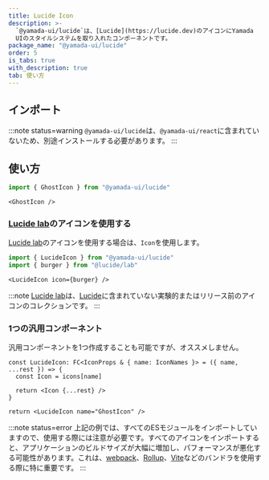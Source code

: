 ```yaml
---
title: Lucide Icon
description: >-
  `@yamada-ui/lucide`は、[Lucide](https://lucide.dev)のアイコンにYamada
  UIのスタイルシステムを取り入れたコンポーネントです。
package_name: "@yamada-ui/lucide"
order: 5
is_tabs: true
with_description: true
tab: 使い方
---
```


## インポート

<PackageManagers packageNameOrCommand="@yamada-ui/lucide" />

:::note status=warning
`@yamada-ui/lucide`は、`@yamada-ui/react`に含まれていないため、別途インストールする必要があります。
:::

## 使い方

```ts
import { GhostIcon } from "@yamada-ui/lucide"
```

```tsx
<GhostIcon />
```

### [Lucide lab](https://github.com/lucide-icons/lucide-lab)のアイコンを使用する

[Lucide lab](https://github.com/lucide-icons/lucide-lab)のアイコンを使用する場合は、`Icon`を使用します。

```ts
import { LucideIcon } from "@yamada-ui/lucide"
import { burger } from "@lucide/lab"
```

```tsx
<LucideIcon icon={burger} />
```

:::note
[Lucide lab](https://github.com/lucide-icons/lucide-lab)は、[Lucide](https://lucide.dev)に含まれていない実験的またはリリース前のアイコンのコレクションです。
:::

### 1つの汎用コンポーネント

汎用コンポーネントを1つ作成することも可能ですが、オススメしません。

```tsx live=false
const LucideIcon: FC<IconProps & { name: IconNames }> = ({ name, ...rest }) => {
  const Icon = icons[name]

  return <Icon {...rest} />
}

return <LucideIcon name="GhostIcon" />
```

:::note status=error
上記の例では、すべてのESモジュールをインポートしていますので、使用する際には注意が必要です。すべてのアイコンをインポートすると、アプリケーションのビルドサイズが大幅に増加し、パフォーマンスが悪化する可能性があります。これは、[webpack](https://webpack.js.org/)、[Rollup](https://rollupjs.org/)、[Vite](https://vitejs.dev/)などのバンドラを使用する際に特に重要です。
:::
